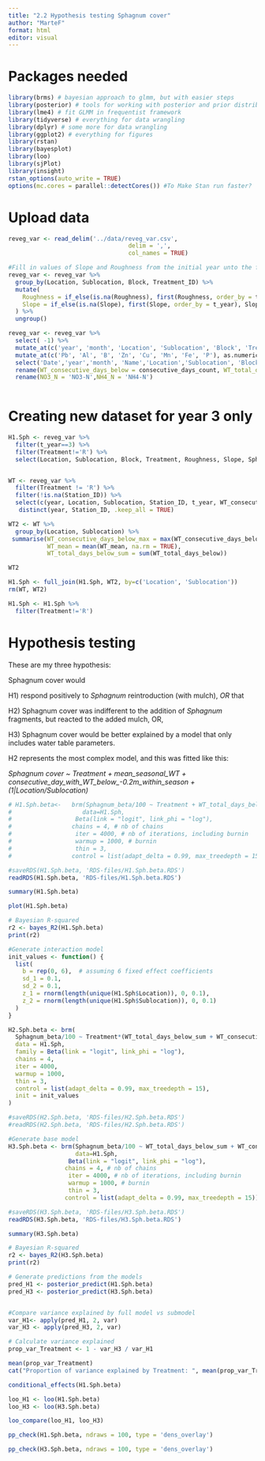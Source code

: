 ```yaml
---
title: "2.2 Hypothesis testing Sphagnum cover"
author: "MarteF"
format: html
editor: visual
---
```


# Packages needed

```r
library(brms) # bayesian approach to glmm, but with easier steps 
library(posterior) # tools for working with posterior and prior distributions 
library(lme4) # fit GLMM in frequentist framework 
library(tidyverse) # everything for data wrangling 
library(dplyr) # some more for data wrangling 
library(ggplot2) # everything for figures 
library(rstan) 
library(bayesplot) 
library(loo)  
library(sjPlot)
library(insight)
rstan_options(auto_write = TRUE) 
options(mc.cores = parallel::detectCores()) #To Make Stan run faster?
```

# Upload data

```r
reveg_var <- read_delim('../data/reveg_var.csv', 
                                  delim = ',',
                                  col_names = TRUE)

#Fill in values of Slope and Roughness from the initial year unto the following years:
reveg_var <- reveg_var %>%
  group_by(Location, Sublocation, Block, Treatment_ID) %>%
  mutate(
    Roughness = if_else(is.na(Roughness), first(Roughness, order_by = t_year), Roughness),
    Slope = if_else(is.na(Slope), first(Slope, order_by = t_year), Slope)
  ) %>%
  ungroup()
```

```r
reveg_var <- reveg_var %>% 
  select( -1) %>%
  mutate_at(c('year', 'month', 'Location', 'Sublocation', 'Block', 'Treatment_ID', 'Treatment', 'Name', 'Station_ID'), as.factor) %>%
  mutate_at(c('Pb', 'Al', 'B', 'Zn', 'Cu', 'Mn', 'Fe', 'P'), as.numeric) %>%
  select('Date','year','month', 'Name','Location','Sublocation', 'Block', 'Treatment', 'Treatment_ID', 'Station_ID', everything()) %>%
  rename(WT_consecutive_days_below = consecutive_days_count, WT_total_days_below=total_days, WT_mean=gs_mean, WT_max=gs_max, WT_min=gs_min) %>%
  rename(NO3_N = 'NO3-N',NH4_N = 'NH4-N')
  
```

# Creating new dataset for year 3 only

```r
H1.Sph <- reveg_var %>%
  filter(t_year==3) %>%
  filter(Treatment!='R') %>%
  select(Location, Sublocation, Block, Treatment, Roughness, Slope, Sphagnum, Change_Total, Sphagnum_nozero, Sphagnum_int, Sphagnum_no1, Sphagnum_beta)



```

```r
WT <- reveg_var %>%
  filter(Treatment != 'R') %>%
  filter(!is.na(Station_ID)) %>%
  select(c(year, Location, Sublocation, Station_ID, t_year, WT_consecutive_days_below, WT_mean, WT_max, WT_min, WT_total_days_below)) %>%
   distinct(year, Station_ID, .keep_all = TRUE)

WT2 <- WT %>%
  group_by(Location, Sublocation) %>%
 summarise(WT_consecutive_days_below_max = max(WT_consecutive_days_below),
           WT_mean = mean(WT_mean, na.rm = TRUE),
           WT_total_days_below_sum = sum(WT_total_days_below))

WT2
```

```r
H1.Sph <- full_join(H1.Sph, WT2, by=c('Location', 'Sublocation'))
rm(WT, WT2)

H1.Sph <- H1.Sph %>%
  filter(Treatment!='R')
```

# Hypothesis testing

These are my three hypothesis:

Sphagnum cover would

H1) respond positively to *Sphagnum* reintroduction (with mulch), *OR* that  

H2) Sphagnum cover was indifferent to the addition of *Sphagnum* fragments, but reacted to the added mulch, OR,  

H3) Sphagnum cover would be better explained by a model that only includes water table parameters. 

H2 represents the most complex model, and this was fitted like this: 

*Sphagnum cover \~ Treatment + mean_seasonal_WT + consecutive_day_with_WT_below\_-0.2m_within_season + (1\|Location/Sublocation)* 

```r

# H1.Sph.beta<-   brm(Sphagnum_beta/100 ~ Treatment + WT_total_days_below_sum + WT_consecutive_days_below_max + WT_mean + (1 | Location/Sublocation),
#                    data=H1.Sph,
#                  Beta(link = "logit", link_phi = "log"),
#                 chains = 4, # nb of chains
#                  iter = 4000, # nb of iterations, including burnin
#                  warmup = 1000, # burnin
#                  thin = 3,
#                 control = list(adapt_delta = 0.99, max_treedepth = 15))

#saveRDS(H1.Sph.beta, 'RDS-files/H1.Sph.beta.RDS')
readRDS(H1.Sph.beta, 'RDS-files/H1.Sph.beta.RDS')
```

```r
summary(H1.Sph.beta)
```

```r
plot(H1.Sph.beta)
```

```r
# Bayesian R-squared
r2 <- bayes_R2(H1.Sph.beta)
print(r2)


```

```r
#Generate interaction model
init_values <- function() {
  list(
    b = rep(0, 6),  # assuming 6 fixed effect coefficients
    sd_1 = 0.1, 
    sd_2 = 0.1, 
    z_1 = rnorm(length(unique(H1.Sph$Location)), 0, 0.1),
    z_2 = rnorm(length(unique(H1.Sph$Sublocation)), 0, 0.1)
  )
}

H2.Sph.beta <- brm(
  Sphagnum_beta/100 ~ Treatment*(WT_total_days_below_sum + WT_consecutive_days_below_max + WT_mean) + (1 | Location/Sublocation),
  data = H1.Sph,
  family = Beta(link = "logit", link_phi = "log"),
  chains = 4,
  iter = 4000,
  warmup = 1000,
  thin = 3,
  control = list(adapt_delta = 0.99, max_treedepth = 15),
  init = init_values
)

#saveRDS(H2.Sph.beta, 'RDS-files/H2.Sph.beta.RDS')
#readRDS(H2.Sph.beta, 'RDS-files/H2.Sph.beta.RDS')
```

```r
#Generate base model
H3.Sph.beta <- brm(Sphagnum_beta/100 ~ WT_total_days_below_sum + WT_consecutive_days_below_max + WT_mean + (1 | Location/Sublocation),
                   data=H1.Sph,
                 Beta(link = "logit", link_phi = "log"),
                chains = 4, # nb of chains
                 iter = 4000, # nb of iterations, including burnin
                 warmup = 1000, # burnin
                 thin = 3,
                control = list(adapt_delta = 0.99, max_treedepth = 15))

#saveRDS(H3.Sph.beta, 'RDS-files/H3.Sph.beta.RDS')
readRDS(H3.Sph.beta, 'RDS-files/H3.Sph.beta.RDS')
```

```r
summary(H3.Sph.beta)
```

```r
# Bayesian R-squared
r2 <- bayes_R2(H3.Sph.beta)
print(r2)
```

```r
# Generate predictions from the models
pred_H1 <- posterior_predict(H1.Sph.beta)
pred_H3 <- posterior_predict(H3.Sph.beta)


#Compare variance explained by full model vs submodel
var_H1<- apply(pred_H1, 2, var)
var_H3 <- apply(pred_H3, 2, var)

```

```r
# Calculate variance explained
prop_var_Treatment <- 1 - var_H3 / var_H1

mean(prop_var_Treatment)
cat("Proportion of variance explained by Treatment: ", mean(prop_var_Treatment), "\n")

```

```r
conditional_effects(H1.Sph.beta)
```

```r
loo_H1 <- loo(H1.Sph.beta)
loo_H3 <- loo(H3.Sph.beta)

loo_compare(loo_H1, loo_H3)
```

```r
pp_check(H1.Sph.beta, ndraws = 100, type = 'dens_overlay')
```

```r
pp_check(H3.Sph.beta, ndraws = 100, type = 'dens_overlay')
```
